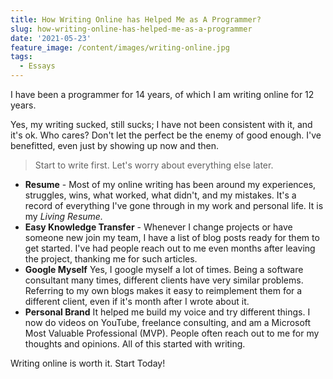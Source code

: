 ```yaml
---
title: How Writing Online has Helped Me as A Programmer?
slug: how-writing-online-has-helped-me-as-a-programmer
date: '2021-05-23'
feature_image: /content/images/writing-online.jpg
tags:
  - Essays
---
```

<ImageCard src="/content/images/writing-online.jpg" alt="Photo by Glenn Carstens-Peters on Unsplash" />

I have been a programmer for 14 years, of which I am writing online for 12 years.

Yes, my writing sucked, still sucks; I have not been consistent with it, and it's ok. Who cares? Don't let the perfect be the enemy of good enough. I've benefitted, even just by showing up now and then.

> Start to write first. Let's worry about everything else later.

-   **Resume** - Most of my online writing has been around my experiences, struggles, wins, what worked, what didn't, and my mistakes. It's a record of everything I've gone through in my work and personal life. It is my _Living Resume._
-   **Easy Knowledge Transfer** - Whenever I change projects or have someone new join my team, I have a list of blog posts ready for them to get started. I've had people reach out to me even months after leaving the project, thanking me for such articles.
-   **Google Myself** Yes, I google myself a lot of times. Being a software consultant many times, different clients have very similar problems. Referring to my own blogs makes it easy to reimplement them for a different client, even if it's month after I wrote about it.
-   **Personal Brand** It helped me build my voice and try different things. I now do videos on YouTube, freelance consulting, and am a Microsoft Most Valuable Professional (MVP). People often reach out to me for my thoughts and opinions. All of this started with writing.

Writing online is worth it. Start Today!
